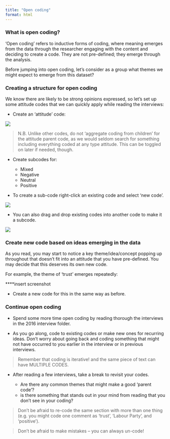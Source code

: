 ```yaml
---
title: "Open coding"
format: html
---
```


### What is open coding? 

'Open coding' refers to inductive forms of coding, where meaning emerges from the data through the researcher engaging with the content and deciding to create a code. They are not pre-defined; they emerge through the analysis. 

Before jumping into open coding, let’s consider as a group what themes we might expect to emerge from this dataset?  

### Creating a structure for open coding 

We know there are likely to be strong opinions expressed, so let’s set up some attitude codes that we can quickly apply while reading the interviews: 

- Create an ‘attitude’ code: 

![](Images/attitude code.png)


> N.B. Unlike other codes, do not ‘aggregate coding from children’ for the attitude parent code, as we would seldom search for something including everything coded at any type attitude. This can be toggled on later if needed, though. 

- Create subcodes for: 

  + Mixed
  + Negative 
  + Neutral 
  + Positive 

- To create a sub-code right-click an existing code and select ‘new code’. 

![](Images/new subcode.png)

- You can also drag and drop existing codes into another code to make it a subcode.

![](Images/new subcode 2.png)


### Create new code based on ideas emerging in the data 

As you read, you may start to notice a key theme/idea/concept popping up throughout that doesn't fit into an attitude that you have pre-defined. You may decide that this deserves its own new code. 

For example, the theme of 'trust' emerges repeatedly: 

****insert screenshot 

- Create a new code for this in the same way as before. 


### Continue open coding 


- Spend some more time open coding by reading thorough the interviews in the 2016 interview folder. 

- As you go along, code to existing codes or make new ones for recurring ideas. Don’t worry about going back and coding something that might not have occurred to you earlier in the interview or in previous interviews. 

> Remember that coding is iterative! and the same piece of text can have MULTIPLE CODES. 

- After reading a few interviews, take a break to revisit your codes. 

  + Are there any common themes that might make a good ‘parent code’? 
  + is there something that stands out in your mind from reading that you don’t see in your coding? 
  
> Don’t be afraid to re-code the same section with more than one thing (e.g. you might code one comment as ‘trust’, ‘Labour Party’, and ‘positive’).

> Don’t be afraid to make mistakes – you can always un-code!

